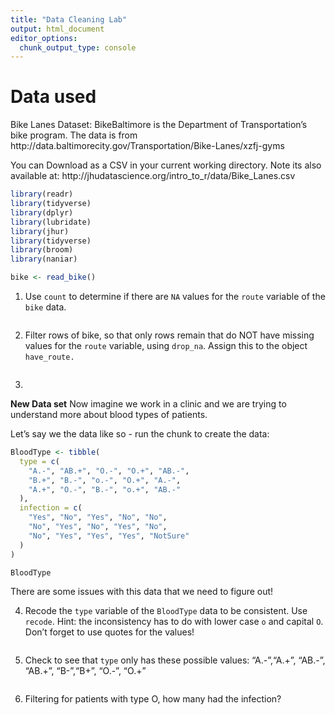 ```yaml
---
title: "Data Cleaning Lab"
output: html_document
editor_options: 
  chunk_output_type: console
---
```


# Data used

Bike Lanes Dataset: BikeBaltimore is the Department of Transportation's bike program. 
The data is from http://data.baltimorecity.gov/Transportation/Bike-Lanes/xzfj-gyms

You can Download as a CSV in your current working directory.  Note its also available at: 	http://jhudatascience.org/intro_to_r/data/Bike_Lanes.csv 

```r
library(readr)
library(tidyverse)
library(dplyr)
library(lubridate)
library(jhur)
library(tidyverse)
library(broom)
library(naniar)

bike <- read_bike()
```



1. Use `count` to determine if there are `NA` values for the `route` variable of the `bike` data.

```r


```


2.  Filter rows of bike, so that only rows remain that do NOT have missing values for the `route` variable,  using `drop_na`. Assign this to the object `have_route.`

```r


```

3.

**New Data set**
Now imagine we work in a clinic and we are trying to understand more about blood types of patients. 

Let's say we the data like so - run the chunk to create the data:

```r
BloodType <- tibble(
  type = c(
    "A.-", "AB.+", "O.-", "O.+", "AB.-",
    "B.+", "B.-", "o.-", "O.+", "A.-",
    "A.+", "O.-", "B.-", "o.+", "AB.-"
  ),
  infection = c(
    "Yes", "No", "Yes", "No", "No",
    "No", "Yes", "No", "Yes", "No",
    "No", "Yes", "Yes", "Yes", "NotSure"
  )
)

BloodType
```

There are some issues with this data that we need to figure out!


4. Recode the `type` variable of the `BloodType` data to be consistent. Use `recode`. Hint: the inconsistency has to do with lower case `o` and capital `O`. Don't forget to use quotes for the values!

```r

```

5. Check to see that `type` only has these possible values:
 "A.-","A.+", "AB.-", "AB.+", "B-","B+", "O.-", "O.+"

```r


```


6. Filtering for patients with type O, how many had the infection?

```r


```


